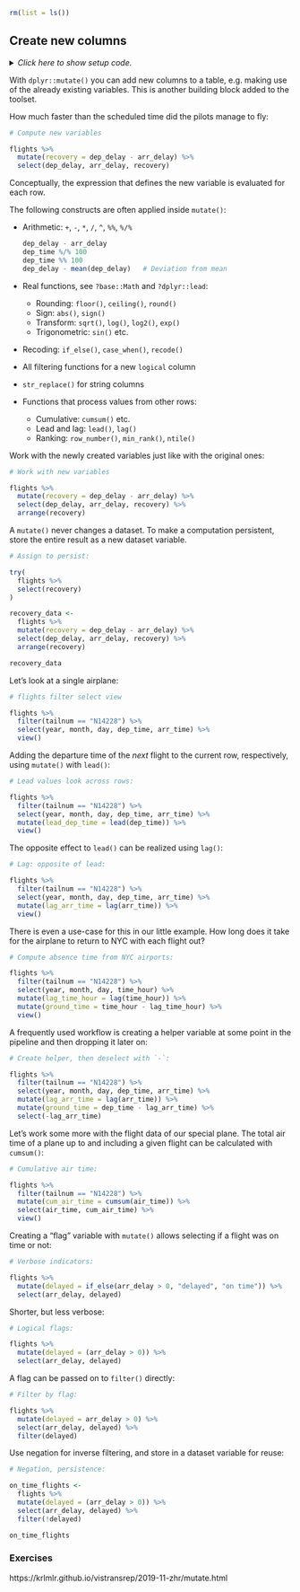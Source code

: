 ```r
rm(list = ls())
```


## Create new columns

<details><summary>*Click here to show setup code.*</summary>
```r
### Create new columns

```
```r
library(tidyverse)
library(nycflights13)

library(conflicted)
conflict_prefer("filter", "dplyr")
conflict_prefer("lag", "dplyr")
```
</details>

With `dplyr::mutate()` you can add new columns to a table, e.g. making use of the already existing variables.
This is another building block added to the toolset.

How much faster than the scheduled time did the pilots manage to fly:

```r
# Compute new variables
```
```r
flights %>%
  mutate(recovery = dep_delay - arr_delay) %>%
  select(dep_delay, arr_delay, recovery)
```

Conceptually, the expression that defines the new variable is evaluated for each row.

The following constructs are often applied inside `mutate()`:

- Arithmetic: `+`, `-`, `*`, `/`, `^`, `%%`, `%/%`

    ```r
    dep_delay - arr_delay
    dep_time %/% 100
    dep_time %% 100
    dep_delay - mean(dep_delay)   # Deviation from mean
    ```

- Real functions, see `?base::Math` and `?dplyr::lead`:
    - Rounding: `floor()`, `ceiling()`, `round()`
    - Sign: `abs()`, `sign()`
    - Transform: `sqrt()`, `log()`, `log2()`, `exp()`
    - Trigonometric: `sin()` etc.
    
- Recoding: `if_else()`, `case_when()`, `recode()`

- All filtering functions for a new `logical` column

- `str_replace()` for string columns

- Functions that process values from other rows:
    - Cumulative: `cumsum()` etc.
    - Lead and lag: `lead()`, `lag()`
    - Ranking: `row_number()`, `min_rank()`, `ntile()`

Work with the newly created variables just like with the original ones:

```r
# Work with new variables
```
```r
flights %>%
  mutate(recovery = dep_delay - arr_delay) %>%
  select(dep_delay, arr_delay, recovery) %>%
  arrange(recovery)
```

A `mutate()` never changes a dataset.
To make a computation persistent, store the entire result as a new dataset variable.

```r
# Assign to persist:
```
```r
try(
  flights %>%
  select(recovery)
)

recovery_data <-
  flights %>%
  mutate(recovery = dep_delay - arr_delay) %>%
  select(dep_delay, arr_delay, recovery) %>%
  arrange(recovery)

recovery_data
```

Let's look at a single airplane:

```r
# flights filter select view
```
```r
flights %>%
  filter(tailnum == "N14228") %>%
  select(year, month, day, dep_time, arr_time) %>%
  view()
```

Adding the departure time of the *next* flight to the current row, respectively, using `mutate()` with `lead()`:

```r
# Lead values look across rows:
```
```r
flights %>%
  filter(tailnum == "N14228") %>%
  select(year, month, day, dep_time, arr_time) %>%
  mutate(lead_dep_time = lead(dep_time)) %>%
  view()
```

The opposite effect to `lead()` can be realized using `lag()`:

```r
# Lag: opposite of lead:
```
```r
flights %>%
  filter(tailnum == "N14228") %>%
  select(year, month, day, dep_time, arr_time) %>%
  mutate(lag_arr_time = lag(arr_time)) %>%
  view()
```

There is even a use-case for this in our little example.
How long does it take for the airplane to return to NYC with each flight out?

```r
# Compute absence time from NYC airports:
```
```r
flights %>%
  filter(tailnum == "N14228") %>%
  select(year, month, day, time_hour) %>%
  mutate(lag_time_hour = lag(time_hour)) %>%
  mutate(ground_time = time_hour - lag_time_hour) %>%
  view()
```

A frequently used workflow is creating a helper variable at some point in the pipeline and then dropping it later on:

```r
# Create helper, then deselect with `-`:
```
```r
flights %>%
  filter(tailnum == "N14228") %>%
  select(year, month, day, dep_time, arr_time) %>%
  mutate(lag_arr_time = lag(arr_time)) %>%
  mutate(ground_time = dep_time - lag_arr_time) %>%
  select(-lag_arr_time)
```

Let's work some more with the flight data of our special plane.
The total air time of a plane up to and including a given flight can be calculated with `cumsum()`:

```r
# Cumulative air time:
```
```r
flights %>%
  filter(tailnum == "N14228") %>%
  mutate(cum_air_time = cumsum(air_time)) %>%
  select(air_time, cum_air_time) %>%
  view()
```

Creating a "flag" variable with `mutate()` allows selecting if a flight was on time or not:

```r
# Verbose indicators:
```
```r
flights %>%
  mutate(delayed = if_else(arr_delay > 0, "delayed", "on time")) %>%
  select(arr_delay, delayed)
```

Shorter, but less verbose:

```r
# Logical flags:
```
```r
flights %>%
  mutate(delayed = (arr_delay > 0)) %>%
  select(arr_delay, delayed)
```

A flag can be passed on to `filter()` directly:

```r
# Filter by flag:
```
```r
flights %>%
  mutate(delayed = arr_delay > 0) %>%
  select(arr_delay, delayed) %>%
  filter(delayed)
```

Use negation for inverse filtering, and store in a dataset variable for reuse:

```r
# Negation, persistence:
```
```r
on_time_flights <-
  flights %>%
  mutate(delayed = (arr_delay > 0)) %>%
  select(arr_delay, delayed) %>%
  filter(!delayed)

on_time_flights
```

### Exercises {-}

https://krlmlr.github.io/vistransrep/2019-11-zhr/mutate.html
